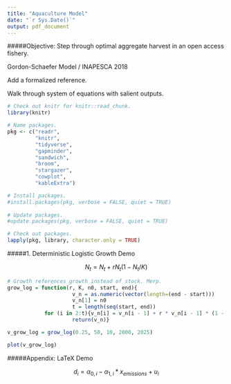 ```yaml
---
title: "Aquaculture Model"
date: "`r Sys.Date()`"
output: pdf_document
---
```


#####Objective: Step through optimal aggregate harvest in an open access fishery.

Gordon-Schaefer Model / INAPESCA 2018



Add a formalized reference.

Walk through system of equations with salient outputs.

```r

# Check out knitr for knitr::read_chunk.
library(knitr)

# Name packages.
pkg <- c("readr",
         "knitr",
         "tidyverse",
         "gapminder",
         "sandwich",
         "broom",
         "stargazer",
         "cowplot",
         "kableExtra")

# Install packages.
#install.packages(pkg, verbose = FALSE, quiet = TRUE)
  
# Update packages.
#update.packages(pkg, verbose = FALSE, quiet = TRUE)

# Check out packages.
lapply(pkg, library, character.only = TRUE)

```

#####1. Deterministic Logistic Growth Demo

$$ N_t = N_t + rN_t(1-N_t/K) $$

```r

# Growth references growth instead of stock. Merp.
grow_log = function(r, K, n0, start, end){
                     v_n = as.numeric(vector(length=(end - start)))
                     v_n[1] = n0
                     t = length(seq(start, end))
            for (i in 2:t){v_n[i] = v_n[i - 1] + r * v_n[i - 1] * (1 - v_n[i - 1] / K)}
                     return(v_n)}

v_grow_log = grow_log(0.25, 50, 10, 2000, 2025)

```



```r

plot(v_grow_log)

```


#####Appendix: LaTeX Demo

$$ d_i = \alpha_{0, i} - \alpha_{1, i} * x_{emissions} + u_i$$